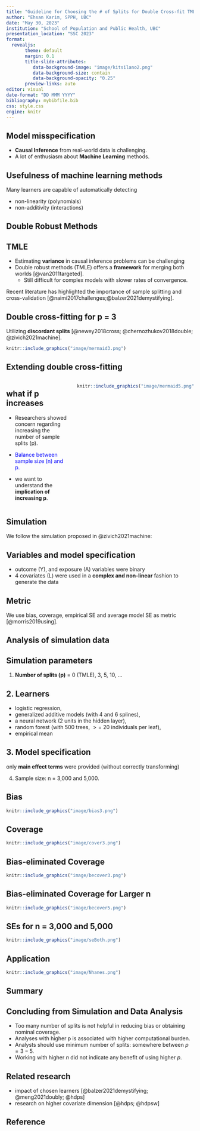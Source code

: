 ```yaml
---
title: "Guideline for Choosing the # of Splits for Double Cross-fit TMLEs"
author: "Ehsan Karim, SPPH, UBC"
date: "May 30, 2023"
institution: "School of Population and Public Health, UBC"
presentation_location: "SSC 2023"
format: 
  revealjs:
       theme: default
       margin: 0.1
       title-slide-attributes:
          data-background-image: "image/kitsilano2.png"
          data-background-size: contain
          data-background-opacity: "0.25"
       preview-links: auto
editor: visual
date-format: "DD MMM YYYY"
bibliography: mybibfile.bib
css: style.css
engine: knitr
---
```


## Model misspecification

-   **Causal Inference** from real-world data is challenging.
-   A lot of enthusiasm about **Machine Learning** methods.

::: callout-tip
## Usefulness of machine learning methods
Many learners are capable of automatically detecting

-   non-linearity (polynomials)
-   non-additivity (interactions)
:::

## Double Robust Methods

::: callout-important
## TMLE

-   Estimating **variance** in causal inference problems can be challenging
-   Double robust methods (TMLE) offers a **framework** for merging both worlds [@van2011targeted].
    -   Still difficult for complex models with slower rates of convergence.
:::

Recent literature has highlighted the importance of sample splitting and cross-validation [@naimi2017challenges;@balzer2021demystifying].

## Double cross-fitting for p = 3

Utilizing **discordant splits** [@newey2018cross; @chernozhukov2018double; @zivich2021machine].

```r
knitr::include_graphics("image/mermaid3.png")
```

## Extending double cross-fitting

::: columns
::: {.column width="35%"}
::: callout-tip
## what if p increases

-   Researchers showed concern regarding increasing the number of sample splits (p).
-   <p style="color: blue;">Balance between sample size (n) and p.</p>
-   we want to understand the **implication of increasing p**.
:::
:::

::: {.column width="65%"}
```r
knitr::include_graphics("image/mermaid5.png")
```
:::
:::

## Simulation

We follow the simulation proposed in @zivich2021machine:

::: callout-caution
## Variables and model specification

-   outcome (Y), and exposure (A) variables were binary
-   4 covariates (L) were used in a **complex and non-linear** fashion to generate the data
:::

::: callout-tip
## Metric

We use bias, coverage, empirical SE and average model SE as metric [@morris2019using].
:::

## Analysis of simulation data

::: callout-important
## Simulation parameters

1.  **Number of splits (p)** = 0 (TMLE), 3, 5, 10, ...

::: callout-tip
## 2.  **Learners**

-   logistic regression,
-   generalized additive models (with 4 and 6 splines),
-   a neural network (2 units in the hidden layer),
-   random forest (with 500 trees, $>=$ 20 individuals per leaf),
-   empirical mean
:::

::: callout-warning
## 3.  **Model specification**
only **main effect terms** were provided (without correctly transforming)
::: 

4.  Sample size: n = 3,000 and 5,000.
:::

## Bias

```r
knitr::include_graphics("image/bias3.png") 
```

## Coverage

```r
knitr::include_graphics("image/cover3.png") 
```

## Bias-eliminated Coverage

```r
knitr::include_graphics("image/becover3.png") 
```

## Bias-eliminated Coverage for Larger n

```r
knitr::include_graphics("image/becover5.png") 
```

## SEs for n = 3,000 and 5,000

```r
knitr::include_graphics("image/seBoth.png") 
```

## Application

```r
knitr::include_graphics("image/Nhanes.png") 
```

## Summary

::: callout-tip
## Concluding from Simulation and Data Analysis

-   Too many number of splits is not helpful in reducing bias or obtaining nominal coverage.
-   Analyses with higher p is associated with higher computational burden.
-   Analysts should use minimum number of splits: somewhere between $p = 3-5$.
-   Working with higher $n$ did not indicate any benefit of using higher $p$.
:::

::: callout-tip
## Related research

-   impact of chosen learners [@balzer2021demystifying; @meng2021doubly; @hdps]
-   research on higher covariate dimension [@hdps; @hdpsw]
:::

## Reference
